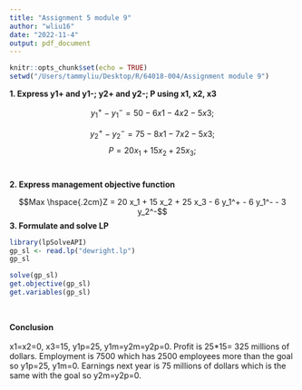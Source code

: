 ```yaml
---
title: "Assignment 5 module 9"
author: "wliu16"
date: "2022-11-4"
output: pdf_document
---
```


```r
knitr::opts_chunk$set(echo = TRUE)
setwd("/Users/tammyliu/Desktop/R/64018-004/Assignment module 9")
```

**1. Express y1+ and y1-; y2+ and y2-; P using x1, x2, x3**

$$y_1^+ - y_1^- = 50 - 6 x1 - 4 x2 - 5 x3;$$

$$y_2^+ - y_2^- = 75 - 8 x1 - 7 x2 - 5 x3;$$
$$P = 20 x_1 + 15 x_2 + 25 x_3;$$
<br>  

**2. Express management objective function**<br>  

$$Max \hspace{.2cm}Z = 20 x_1 + 15 x_2 + 25 x_3 - 6 y_1^+ - 6 y_1^- - 3 y_2^-$$
**3. Formulate and solve LP** 
```r
library(lpSolveAPI)
gp_sl <- read.lp("dewright.lp")
gp_sl
```

```r
solve(gp_sl)
get.objective(gp_sl)
get.variables(gp_sl)
```
<br> 

**Conclusion** <br>  
x1=x2=0, x3=15, y1p=25, y1m=y2m=y2p=0. Profit is 25*15= 325 millions of dollars. 
Employment is 7500 which has 2500 employees more than the goal so y1p=25, y1m=0.
Earnings next year is 75 millions of dollars which is the same with the goal
so y2m=y2p=0.
